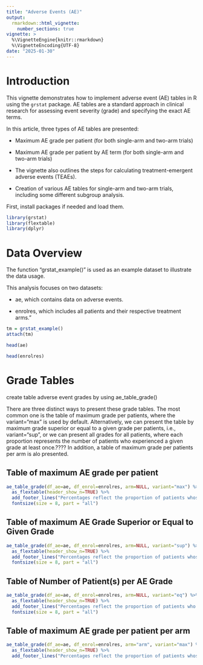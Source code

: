 ```yaml
---
title: "Adverse Events (AE)"
output: 
  rmarkdown::html_vignette:
    number_sections: true
vignette: >
  %\VignetteEngine{knitr::rmarkdown}
  %\VignetteEncoding{UTF-8}
date: "2025-01-30"
---
```


<!-- https://oncostat.github.io/grstat/articles/adverse_events_sas.html -->

# Introduction

This vignette demonstrates how to implement adverse event (AE) tables in R using the `grstat` package. AE tables are a standard approach in clinical research for assessing event severity (grade) and specifying the exact AE terms.

In this article, three types of AE tables are presented:

-   Maximum AE grade per patient (for both single-arm and two-arm trials)

-   Maximum AE grade per patient by AE term (for both single-arm and two-arm trials)

-   The vignette also outlines the steps for calculating treatment-emergent adverse events (TEAEs).

-   Creation of various AE tables for single-arm and two-arm trials, including some different subgroup analysis.

First, install packages if needed and load them.

```r
library(grstat)
library(flextable)
library(dplyr)
```

# Data Overview

The function "grstat_example()" is used as an example dataset to illustrate the data usage.

This analysis focuses on two datasets:

-   ae, which contains data on adverse events.

-   enrolres, which includes all patients and their respective treatment arms."

```r

tm = grstat_example()
attach(tm)

head(ae)

head(enrolres)

```

# Grade Tables

create table adverse event grades by using ae_table_grade()

There are three distinct ways to present these grade tables. The most common one is the table of maximum grade per patients, where the variant="max" is used by default. Alternatively, we can present the table by maximum grade superior or equal to a given grade per patients, i.e., variant="sup", or we can present all grades for all patients, where each proportion represents the number of patients who experienced a given grade at least once.???? In addition, a table of maximum grade per patients per arm is alo presented.

## Table of maximum AE grade per patient

```r
ae_table_grade(df_ae=ae, df_enrol=enrolres, arm=NULL, variant="max") %>% 
  as_flextable(header_show_n=TRUE) %>%
  add_footer_lines("Percentages reflect the proportion of patients whose maximum AE grade was as indicated.") %>%
  fontsize(size = 8, part = "all")
```

## Table of maximum AE Grade Superior or Equal to Given Grade

```r
ae_table_grade(df_ae=ae, df_enrol=enrolres, arm=NULL, variant="sup") %>% 
  as_flextable(header_show_n=TRUE) %>%
  add_footer_lines("Percentages reflect the proportion of patients whose maximum AE grade was superior or equal to the indicated grade.") %>%
  fontsize(size = 8, part = "all")
```

## Table of Number of Patient(s) per AE Grade

```r
ae_table_grade(df_ae=ae, df_enrol=enrolres, arm=NULL, variant="eq") %>% 
  as_flextable(header_show_n=TRUE) %>%
  add_footer_lines("Percentages reflect the proportion of patients who experienced the indicated AE grade at least once.") %>%
  fontsize(size = 8, part = "all") 
```

## Table of maximum AE grade per patient per arm

```r
ae_table_grade(df_ae=ae, df_enrol=enrolres, arm="arm", variant="max") %>% 
  as_flextable(header_show_n=TRUE) %>% 
  add_footer_lines("Percentages reflect the proportion of patients whose maximum AE grade was as indicated per given arm.")
```

